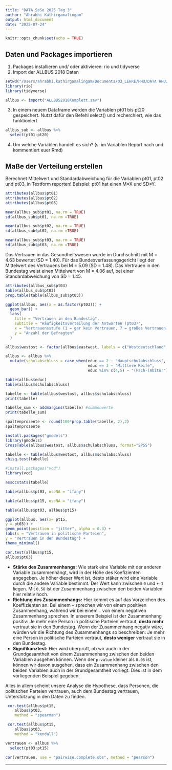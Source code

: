 ```yaml
---
title: "DATA SoSe 2025 Tag 3"
author: "Ahrabhi Kathirgamalingam"
output: html_document
date: "2025-07-24"
---
```


```r
knitr::opts_chunk$set(echo = TRUE)
```

## Daten und Packages importieren

1. Packages installieren und/ oder aktivieren: rio und tidyverse
2. Import der ALLBUS 2018 Daten



```r
setwd("/Users/ahrabhi.kathirgamalingam/Documents/03_LEHRE/HHU/DATA HHU/SoSe_2025/data")
library(rio)
library(tidyverse)

allbus <- import("ALLBUS2018Komplett.sav")
```

3. In einem neuem Dataframe werden die Variablen pt01 bis pt20 gespeichert. Nutzt dafür den Befehl select() und recherchiert, wie das funktioniert

```r
allbus_sub <- allbus %>%
  select(pt01:pt20)
```

4. Um welche Variablen handelt es sich? (s. im Variablen Report nach und kommentiert euer Rmd)


## Maße der Verteilung erstellen
Berechnet Mittelwert und Standardabweichung für die Variablen pt01, pt02 und pt03, in Textform reporten! Beispiel: pt01 hat einen M=X und SD=Y.


```r
attributes(allbus$pt01)
attributes(allbus$pt02)
attributes(allbus$pt03)

mean(allbus_sub$pt01, na.rm = TRUE)
sd(allbus_sub$pt01, na.rm =TRUE)

mean(allbus_sub$pt02, na.rm = TRUE)
sd(allbus_sub$pt02, na.rm =TRUE)

mean(allbus_sub$pt03, na.rm = TRUE)
sd(allbus_sub$pt03, na.rm =TRUE)
```
Das Vertrauen in das Gesundheitswesen wurde im Durchschnitt mit M = 4.63 bewertet (SD = 1.40).
Für das Bundesverfassungsgericht liegt der Mittelwert des Vertrauens bei M = 5.09 (SD = 1.48).
Das Vertrauen in den Bundestag weist einen Mittelwert von M = 4.06 auf, bei einer Standardabweichung von SD = 1.45.

```r
attributes(allbus_sub$pt03)
table(allbus_sub$pt03)
prop.table(table(allbus_sub$pt03))

```


```r

ggplot(allbus, aes(x = as.factor(pt03))) + 
  geom_bar() +
  labs(
    title = "Vertrauen in den Bundestag",
    subtitle = "Häufigkeitsverteilung der Antworten (pt03)",
    x = "Vertrauensstufe (1 = gar kein Vertrauen, 7 = großes Vertrauen)",
    y = "Anzahl der Befragten"
  )

```
```r
allbus$westost <- factor(allbus$eastwest, labels = c("Westdeutschland", "Ostdeutschland"))

allbus <- allbus %>%
  mutate(schulabschluss = case_when(educ == 2 ~ "Hauptschulabschluss",         
                                    educ == 3 ~ "Mittlere Reife",           
                                    educ %in% c(4,5) ~ "(Fach-)Abitur"))

```

```r
table(allbus$educ)
table(allbus$schulabschluss)
```

```r
tabelle <- table(allbus$westost, allbus$schulabschluss)
print(tabelle)
```

```r
tabelle_sum <- addmargins(tabelle) #summenwerte
print(tabelle_sum)
```
```r
spaltenprozente <- round(100*prop.table(tabelle, 2),2)
spaltenprozente
```
```r
install.packages("gmodels")
library(gmodels)
CrossTable(allbus$westost, allbus$schulabschluss, format="SPSS")

```
```r
tabelle <- table(allbus$westost, allbus$schulabschluss)
chisq.test(tabelle)

```
```r
#install.packages("vcd")
library(vcd)

assocstats(tabelle)
```
```r
table(allbus$pt03, useNA = "ifany")

table(allbus$pt15, useNA = "ifany")

table(allbus$pt03, allbus$pt15)
```


```r
ggplot(allbus, aes(x= pt15,
y = pt03)) +
geom_point(position = "jitter", alpha = 0.3) +
labs(x = "Vertrauen in politische Parteien",
y = "Vertrauen in den Bundestag") +
theme_minimal()
```
```r
cor.test(allbus$pt15,
allbus$pt03)
```
- **Stärke des Zusammenhangs:** Wie stark eine Variable mit der anderen Variable zusammenhängt, wird in der Höhe des Koefizienten angegeben. Je höher dieser Wert ist, desto stäker wird eine Variable durch die andere Variable bestimmt. Der Wert kann zwischen `0` und `+-1` liegen. Mit `0.58` ist der Zusammenhang zwischen den beiden Variablen hier relativ hoch. 
- **Richtung des Zusammenhangs:** Hier kommt es auf das Vorzeichen des Koeffizienten an. Bei einem `+` sprechen wir von einem positiven Zusammenhang, während wir bei einem `-` von einem negativen Zusammenhang sprechen. In unserem Beispiel ist der Zusammenhang positiv: Je mehr eine Person in politische Parteien vertraut, **desto mehr** vertraut sie in den Bundestag. Wenn der Zusammenhang negativ wäre, würden wir die Richtung des Zusammenhangs so beschreiben: Je mehr eine Person in politische Parteien vertraut, **desto weniger** vertraut sie in den Bundestag.
- **Signifikanztest:** Hier wird überprüft, ob wir auch in der Grundgesamtheit von einem Zusammenhang zwischen den beiden Variablen ausgehen können. Wenn der `p-value` kleiner als `0.05` ist, können wir davon ausgehen, dass ein Zusammenhang zwischen den beiden Variablen auch in der Grundgesamtheit vorliegt. Dies ist in dem vorliegenden Beispiel gegeben. 

Alles in allem scheint unsere Analyse die Hypothese, dass Personen, die politischen Parteien vertrauen, auch dem Bundestag vertrauen, Unterstützung in den Daten zu finden. 

```r
 cor.test(allbus$pt15,
	allbus$pt03,
	method = "spearman")
```
```r
 cor.test(allbus$pt15,
	allbus$pt03,
	method = "kendall")
```
```r
vertrauen <- allbus %>%
  select(pt03:pt15)

cor(vertrauen, use = "pairwise.complete.obs", method = "pearson")
```

---